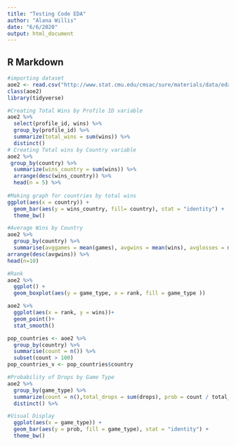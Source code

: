 ```yaml
---
title: "Testing Code EDA"
author: "Alana Willis"
date: "6/6/2020"
output: html_document
---
```

## R Markdown

```r
#importing dataset 
aoe2 <- read.csv("http://www.stat.cmu.edu/cmsac/sure/materials/data/eda_projects/aoe2_leaderboard_sample.csv")
class(aoe2)
library(tidyverse)
```

```r
#Creating Total Wins by Profile ID variable
aoe2 %>%
  select(profile_id, wins) %>%
  group_by(profile_id) %>%
  summarize(total_wins = sum(wins)) %>%
  distinct() 
# Creating Total wins by Country variable
aoe2 %>% 
 group_by(country) %>%
  summarize(wins_country = sum(wins)) %>%
  arrange(desc(wins_country)) %>%
  head(n = 5) %>%
  
#Making graph for countries by total wins
ggplot(aes(x = country)) +
  geom_bar(aes(y = wins_country, fill= country), stat = "identity") +
  theme_bw() 

#Average Wins by Country
aoe2 %>%
  group_by(country) %>%
  summarise(avggames = mean(games), avgwins = mean(wins), avglosses = mean(losses), avgdrops = mean(drops)) %>%
arrange(desc(avgwins)) %>%
head(n=10)

```

```r
#Rank
aoe2 %>%
  ggplot() +
  geom_boxplot(aes(y = game_type, x = rank, fill = game_type )) 

aoe2 %>%
  ggplot(aes(x = rank, y = wins))+
  geom_point()+
  stat_smooth()
```


```r
pop_countries <- aoe2 %>%
  group_by(country) %>%
  summarise(count = n()) %>%
  subset(count > 100) 
pop_countries_v <- pop_countries$country

```



```r
#Probability of Drops by Game Type
aoe2 %>%
  group_by(game_type) %>%
  summarize(count = n(),total_drops = sum(drops), prob = count / total_drops) %>%
  distinct() %>%

#Visual Display
  ggplot(aes(x = game_type)) +
  geom_bar(aes(y = prob, fill = game_type), stat = "identity") +
  theme_bw() 

```

